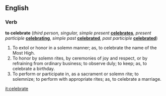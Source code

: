 ==English==

===Verb===
'''to celebrate'''  (''third person, singular, simple present'' '''[[celebrates]]''', ''present participle'' '''[[celebrating]]''', ''simple past'' '''[[celebrated]]''', ''past participle'' '''[[celebrated]]''')
#To extol or honor in a solemn manner; as, to celebrate the name of the Most High.
#To honor by solemn rites, by ceremonies of joy and respect, or by refraining from ordinary business; to observe duly; to keep; as, to celebrate a birthday.
#To perform or participate in, as a sacrament or solemn rite; to solemnize; to perform with appropriate rites; as, to celebrate a marriage.

[[it:celebrate]]